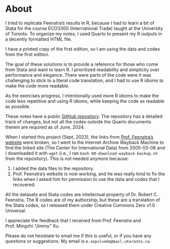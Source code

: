 # About 

I tried to replicate Feenstra's results in R, because I had to learn a bit of Stata for the course ECO3300 (International Trade) taught at the University of Toronto. To organize my notes, I used Quarto to present my R outputs in a decently formatted HTML file.

I have a printed copy of the first edition, so I am using the data and codes from the first edition.

The goal of these solutions is to provide a reference for those who come from Stata and want to learn R. I prioritized readability and simplicity over performance and elegance. There were parts of the code were it was challenging to stick to a literal code translation, and I had to use R idioms to make the code more readable.

As the exercises progress, I intentionally used more R idioms to make the code less repetitive and using R idioms, while keeping the code as readable as possible.

These notes have a public [GitHub repository](https://github.com/pachadotdev/advanced-international-trade-in-r). The repository has a detailed track of changes, but not all the codes outside the Quarto documents therein are required as of June, 2024.

When I started this project (Sept, 2023), the links from [Prof. Feenstra's website](http://www.robertcfeenstra.com/graduate-text.html) were broken, so I went to the Internet Archive Wayback Machine to find the linked site (The Center for International Data) from 2005-03-08 and I downloaded it with `wget` (i.e., I ran `bash 00-download-wayback-backup.sh` from the repository). This is not needed anymore because:

1. I added the data files to the repository.
2. Prof. Feenstra's website is now working, and he was really kind to fix the links when I asked him for permission to use the data and codes that I recovered.

All the datasets and Stata codes are intellectual property of Dr. Robert C. Feenstra. The R codes are of my authorship, but these are a translation of the Stata codes, so I released them under Creative Commons Zero v1.0 Universal.

I appreciate the feedback that I received from Prof. Feenstra and Prof. Mingzhi "Jimmy" Xu.

Please do not hesistate to email me if this is useful, or if you have any questions or suggestions. My email is `m.sepulveda@mail.utoronto.ca`.
